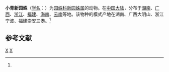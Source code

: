 {{Speciesbox
| taxon = Neoscona minoriscylla
| binomial_authority = (Yin et al., 1990)<ref name='id13706'>{{cite web| url =http://www.bioinfo.cn/db05/BjdwSpecies.php?action=view&id=13706| title =小青新园蛛| work =《中国动物物种编目数据库》| publisher =中国科学院微生物研究所| author =中国科学院动物研究所| accessdate =2009-04-28| deadurl =yes| archiveurl =https://web.archive.org/web/20160305100447/http://www.bioinfo.cn/db05/BjdwSpecies.php?action=view&id=13706| archivedate =2016-03-05}}</ref>
}}

'''小青新园蛛'''（[[学名|学名]]：{{lang|la|''Neoscona minoriscylla''}}）为[[园蛛科|园蛛科]][[新园蛛属|新园蛛属]]的动物。在[[中国大陆|中国大陆]]，分布于[[湖南|湖南]]、[[广西|广西]]、[[浙江|浙江]]、[[福建|福建]]、[[海南|海南]]、[[云南|云南]]等地。该物种的模式产地在湖南、广西大明山、浙江宁波、福建崇安三港。<ref name='id13706'/>

== 参考文献 ==
{{reflist}}

{{taxonbar}}
[[Category:_1990年描述的动物|X]]
[[Category:新园蛛属|X]]